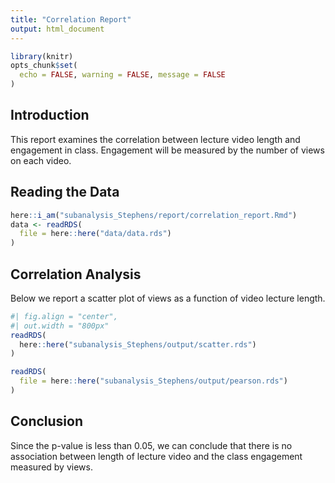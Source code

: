 ```yaml
---
title: "Correlation Report"
output: html_document
---
```



```r
library(knitr)
opts_chunk$set(
  echo = FALSE, warning = FALSE, message = FALSE
)
```
## Introduction

This report examines the correlation between lecture video length and engagement in class. Engagement will be measured by the number of views on each video. 

## Reading the Data

```r
here::i_am("subanalysis_Stephens/report/correlation_report.Rmd")
data <- readRDS(
  file = here::here("data/data.rds")
)
```


## Correlation Analysis

Below we report a scatter plot of views as a function of 
video lecture length. 

```r
#| fig.align = "center",
#| out.width = "800px"
readRDS(
  here::here("subanalysis_Stephens/output/scatter.rds")
)
```
```r
readRDS(
  file = here::here("subanalysis_Stephens/output/pearson.rds")
)
```

## Conclusion

Since the p-value is less than 0.05, we can conclude that there is no association between length of lecture video and the class engagement measured by views. 